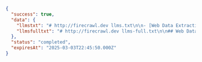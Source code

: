 ```json
{
  "success": true,
  "data": {
    "llmstxt": "# http://firecrawl.dev llms.txt\n\n- [Web Data Extraction Tool](https://www.firecrawl.dev/): Transform websites into clean, LLM-ready data effortlessly.\n- [Flexible Web Scraping Pricing](https://www.firecrawl.dev/pricing): Flexible pricing plans for web scraping and data extraction.\n- [Web Scraping and AI](https://www.firecrawl.dev/blog): Explore tutorials and articles on web scraping and AI...",
    "llmsfulltxt": "# http://firecrawl.dev llms-full.txt\n\n## Web Data Extraction Tool\nIntroducing /extract - Get web data with a prompt [Try now](https://www.firecrawl.dev/extract)\n\n[💥Get 2 months free with yearly plan](https://www.firecrawl.dev/pricing)..."
  },
  "status": "completed",
  "expiresAt": "2025-03-03T22:45:50.000Z"
}
```
